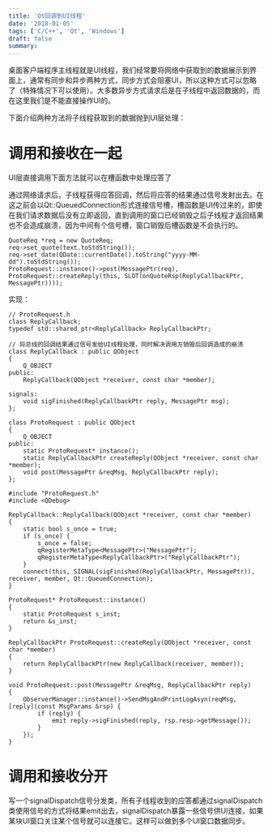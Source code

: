 ```yaml
---
title: 'Qt回调到UI线程'
date: '2018-01-05'
tags: ['C/C++', 'Qt', 'Windows']
draft: false
summary: 
---
```


桌面客户端程序主线程就是UI线程，我们经常要将网络中获取到的数据展示到界面上，通常有同步和异步两种方式，同步方式会阻塞UI，所以这种方式可以忽略了（特殊情况下可以使用）。大多数异步方式请求后是在子线程中返回数据的，而在这里我们是不能直接操作UI的。

下面介绍两种方法将子线程获取到的数据抛到UI层处理：
# 调用和接收在一起
UI层直接调用下面方法就可以在槽函数中处理应答了  

通过网络请求后，子线程获得应答回调，然后将应答的结果通过信号发射出去。在这之前会以Qt::QueuedConnection形式连接信号槽，槽函数是UI传过来的，即使在我们请求数据后没有立即返回，直到调用的窗口已经销毁之后子线程才返回结果也不会造成崩溃，因为中间有个信号槽，窗口销毁后槽函数是不会执行的。
```
QuoteReq *req = new QuoteReq;
req->set_quote(text.toStdString());
req->set_date(QDate::currentDate().toString("yyyy-MM-dd").toStdString());
ProtoRequest::instance()->post(MessagePtr(req), ProtoRequest::createReply(this, SLOT(onQuoteRsp(ReplyCallbackPtr, MessagePtr))));
```
实现：
```
// ProtoRequest.h
class ReplyCallback;
typedef std::shared_ptr<ReplyCallback> ReplyCallbackPtr;

// 将总线的回调结果通过信号发给UI线程处理，同时解决调用方销毁后回调造成的崩溃
class ReplyCallback : public QObject
{
	Q_OBJECT
public:
	ReplyCallback(QObject *receiver, const char *member);

signals:
	void sigFinished(ReplyCallbackPtr reply, MessagePtr msg);
};

class ProtoRequest : public QObject
{
	Q_OBJECT
public:
	static ProtoRequest* instance();
	static ReplyCallbackPtr createReply(QObject *receiver, const char *member);
	void post(MessagePtr &reqMsg, ReplyCallbackPtr reply);
};

```

```
#include "ProtoRequest.h"
#include <QDebug>

ReplyCallback::ReplyCallback(QObject *receiver, const char *member)
{
	static bool s_once = true;
	if (s_once) {
		s_once = false;
		qRegisterMetaType<MessagePtr>("MessagePtr");
		qRegisterMetaType<ReplyCallbackPtr>("ReplyCallbackPtr");
	}
	connect(this, SIGNAL(sigFinished(ReplyCallbackPtr, MessagePtr)), receiver, member, Qt::QueuedConnection);
}

ProtoRequest* ProtoRequest::instance()
{
	static ProtoRequest s_inst;
	return &s_inst;
}

ReplyCallbackPtr ProtoRequest::createReply(QObject *receiver, const char *member)
{
	return ReplyCallbackPtr(new ReplyCallback(receiver, member));
}

void ProtoRequest::post(MessagePtr &reqMsg, ReplyCallbackPtr reply)
{
	ObserverManager::instance()->SendMsgAndPrintLogAsyn(reqMsg, [reply](const MsgParams &rsp) {
		if (reply) {
			emit reply->sigFinished(reply, rsp.resp->getMessage());
		}
	});
}
```

# 调用和接收分开
写一个signalDispatch信号分发类，所有子线程收到的应答都通过signalDispatch类使用信号的方式将结果emit出去，signalDispatch暴露一些信号供UI连接，如果某块UI窗口关注某个信号就可以连接它。这样可以做到多个UI窗口数据同步。